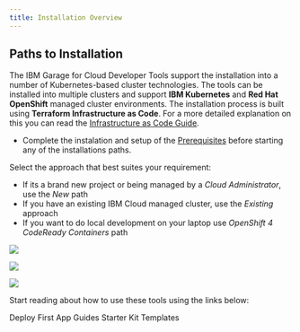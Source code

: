 ```yaml
---
title: Installation Overview
---
```


## Paths to Installation

The IBM Garage for Cloud Developer Tools support the installation into a number of
Kubernetes-based cluster technologies. The tools can be installed into multiple clusters and support **IBM Kubernetes** and **Red Hat OpenShift** managed cluster environments. The installation process is built using **Terraform Infrastructure as Code**. For a more detailed explanation on this you can read the [Infrastructure as Code Guide](/guides/iasc).

- Complete the instalation and setup of the [Prerequisites](/installation/pre-reqs) before starting any of the installations paths.

Select the approach that best suites your requirement:
- If its a brand new project or being managed by a _Cloud Administrator_, use the *New* path
- If you have an existing IBM Cloud managed cluster, use the *Existing* approach
- If you want to do local development on your laptop use *OpenShift 4 CodeReady Containers* path

<Row>
<Column colLg={4} colMd={4} noGutterMdLeft>
<ArticleCard
    color="dark"
    title="Install New"
    subTitle="Create a new IBM Cloud managed cluster with all the Development Tools installed"
    href="/installation/installation-ibm-cloud"
    >

![](/images/code.jpg)

</ArticleCard>
</Column>
<Column colLg={4} colMd={4} noGutterMdLeft>
<ArticleCard
    color="dark"
    title="Install Existing"
    subTitle="Install the Development Tools into an existing IBM Cloud managed cluster"
    href="/installation/installation-existing"
    >

![](/images/code1.jpg)

</ArticleCard>
</Column>
<Column colLg={4} colMd={4} noGutterMdLeft>
<ArticleCard
    color="dark"
    title="Install Red Hat CRC"
    subTitle="Install the Development Tools into Red Hat CodeReady Containers"
    href="/installation/installation-crc"
    >

![](/images/code2.jpg)

</ArticleCard>
</Column>
</Row>

Start reading about how to use these tools using the links below:

<AnchorLinks>
  <AnchorLink to="../../getting-started/deploy-app">Deploy First App</AnchorLink>
  <AnchorLink to="../../guides/overview">Guides</AnchorLink>
  <AnchorLink to="../../starterkits/overview">Starter Kit Templates</AnchorLink>
</AnchorLinks>
